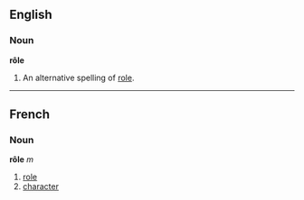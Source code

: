 ==English==
===Noun===
'''rôle'''
# An alternative spelling of [[role]].


----

==French==
===Noun===
'''rôle''' ''m''

# [[role]]
# [[character]]
